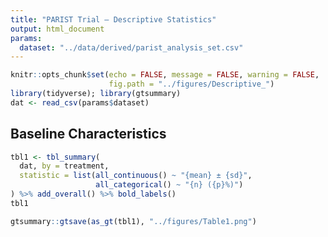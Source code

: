 ```yaml
---
title: "PARIST Trial – Descriptive Statistics"
output: html_document
params:
  dataset: "../data/derived/parist_analysis_set.csv"
---
```


```r
knitr::opts_chunk$set(echo = FALSE, message = FALSE, warning = FALSE,
                      fig.path = "../figures/Descriptive_")
library(tidyverse); library(gtsummary)
dat <- read_csv(params$dataset)
```

## Baseline Characteristics

```r
tbl1 <- tbl_summary(
  dat, by = treatment,
  statistic = list(all_continuous() ~ "{mean} ± {sd}",
                   all_categorical() ~ "{n} ({p}%)")
) %>% add_overall() %>% bold_labels()
tbl1
```

```r
gtsummary::gtsave(as_gt(tbl1), "../figures/Table1.png")
```

